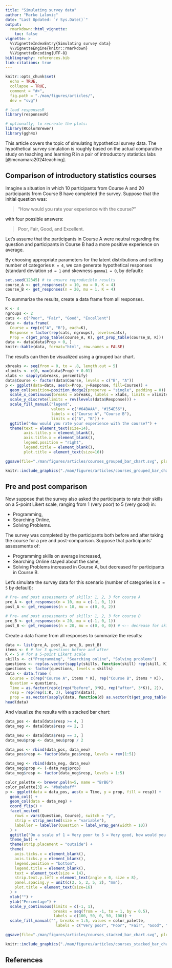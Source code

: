 ```yaml
---
title: "Simulating survey data"
author: "Marko Lalovic"
date: "Last Updated: `r Sys.Date()`"
output:
  rmarkdown::html_vignette:
    toc: false
vignette: >
  %\VignetteIndexEntry{Simulating survey data}
  %\VignetteEngine{knitr::rmarkdown}
  %\VignetteEncoding{UTF-8}
bibliography: references.bib
link-citations: true
---
```

```r
knitr::opts_chunk$set(
  echo = TRUE,
  collapse = TRUE,
  comment = "#>",
  fig.path = "./man/figures/articles/",
  dev = "svg")
```
```r
# load responsesR
library(responsesR)

# optionally, to recreate the plots:
library(RColorBrewer)
library(ggh4x)
```
This article covers the topic of simulating hypothetical survey data. The hypothetical survey simulation is roughly based on the actual comparative study on teaching and learning R in a pair of introductory statistics labs [@mcnamara2024teaching].

##  Comparison of introductory statistics courses
Imagine a situation in which 10 participants from Course A and 20 participants from Course B have completed the survey. Suppose that the initial question was:

> "How would you rate your experience with the course?" 

with four possible answers: 

> Poor, Fair, Good, and Excellent. 

Let's assume that the participants in Course A were neutral regarding the question and participants in Course B had a more positive experience on average.

By choosing appropriate parameters for the latent distributions and setting number of categories `K = 4`, we can generate hypothetical responses (standard deviation `sd = 1` and skewness `gamma1 = 0`, by default):
```r
set.seed(12345) # to ensure reproducible results
course_A <- get_responses(n = 10, mu = 0, K = 4)
course_B <- get_responses(n = 20, mu = 1, K = 4)
```

To summarize the results, create a data frame from all responses.
```r
K <- 4
ngroups <- 2
cats <- c("Poor", "Fair", "Good", "Excellent")
data <- data.frame(
  Course = rep(c("A", "B"), each=K),
  Response = factor(rep(cats, ngroups), levels=cats),
  Prop = c(get_prop_table(course_A, K), get_prop_table(course_B, K)))
data <- data[data$Prop > 0, ]
knitr::kable(data, format="html", row.names = FALSE)
```

The results can then be visualized using a grouped bar chart.
```r
xbreaks <- seq(from = 0, to = .8, length.out = 5)
xlimits <- c(0, max(data$Prop) + 0.01)
xlabs <- sapply(xbreaks, percentify)
data$Course <- factor(data$Course, levels = c("B", "A"))
p <- ggplot(data=data, aes(x=Prop, y=Response, fill=Course)) +
  geom_col(position=position_dodge2(preserve = "single", padding = 0)) +  
  scale_x_continuous(breaks = xbreaks, labels = xlabs, limits = xlimits) +  
  scale_y_discrete(limits = rev(levels(data$Response))) +
  scale_fill_manual("legend", 
                    values = c("#64BAAA", "#154E56"), 
                    labels = c("Course A", "Course B"),
                    limits = c("A", "B")) + 
  ggtitle("How would you rate your experience with the course?") +
  theme(text = element_text(size=14),
        axis.title.y = element_blank(),
        axis.title.x = element_blank(),
        legend.position = "right",
        legend.title = element_blank(),
        plot.title = element_text(size=16))

ggsave(file="./man/figures/articles/courses_grouped_bar_chart.svg", plot=p, width=10, height=3.3)
```

```r
knitr::include_graphics("./man/figures/articles/courses_grouped_bar_chart.svg")
```

## Pre and post comparison
Now suppose that the survey also asked the participants to rate their skills on a 5-point Likert scale, ranging from 1 (very poor) to 5 (very good) in:

* Programming, 
* Searching Online, 
* Solving Problems. 

The survey was completed by the participants both before and after taking the course for a pre and post-comparison. Suppose that participants' assessments of:

* Programming skills on average increased, 
* Searching Online stayed about the same,
* Solving Problems increased in Course A, but decreased for participants in Course B.

Let's simulate the survey data for this scenario (number of categories is `K = 5` by default):
```r
# Pre- and post assessments of skills: 1, 2, 3 for course A
pre_A <- get_responses(n = 10, mu = c(-1, 0, 1))
post_A <- get_responses(n = 10, mu = c(0, 0, 2))

# Pre- and post assessments of skills: 1, 2, 3 for course B
pre_B <- get_responses(n = 20, mu = c(-1, 0, 1))
post_B <- get_responses(n = 20, mu = c(0, 0, 0)) # <-- decrease for skill 3
```

Create a data frame from all responses to summarize the results:
```r
data <- list(pre_A, post_A, pre_B, post_B)
items <- 6 # for 3 questions before and after
K <- 5 # for a 5-point Likert scale
skills <- c("Programming", "Searching online", "Solving problems")
questions <- rep(as.vector(sapply(skills, function(skill) rep(skill, K))), 4)
questions <- factor(questions, levels = skills)
data <- data.frame (
  Course = c(rep("Course A", items * K), rep("Course B", items * K)),
  Question = questions,
  Time = as.factor(rep(c(rep("before", 3*K), rep("after", 3*K)), 2)),
  resp = rep(rep(1:K, 3), length(data)),
  prop = as.vector(sapply(data, function(d) as.vector(t(get_prop_table(d, K))))))
head(data)
```

And visualize the results with a stacked bar chart:
```r
data_pos <- data[data$resp >= 4, ]
data_neg <- data[data$resp <= 2, ]

data_neu <- data[data$resp == 3, ]
data_neu$prop <- data_neu$prop / 2

data_pos <- rbind(data_pos, data_neu)
data_pos$resp <- factor(data_pos$resp, levels = rev(1:5))

data_neg <- rbind(data_neg, data_neu)
data_neg$prop <- (-data_neg$prop)
data_neg$resp <- factor(data_neg$resp, levels = 1:5)

color_palette <- brewer.pal(n=5, name = "BrBG") 
color_palette[3] <- "#bababaff"
p <- ggplot(data = data_pos, aes(x = Time, y = prop, fill = resp)) +
  geom_col() +
  geom_col(data = data_neg) +
  coord_flip() +
  facet_nested(
    rows = vars(Question, Course), switch = "y",
    strip = strip_nested(size = "variable"),
    labeller = labeller(Question = label_wrap_gen(width = 10))
  ) +
  ggtitle("On a scale of 1 = Very poor to 5 = Very good, how would you rate your skills?") +  
  theme_bw() +
  theme(strip.placement = "outside") +
  theme(
    axis.ticks.x = element_blank(),
    axis.ticks.y = element_blank(),
    legend.position = "bottom",
    legend.title = element_blank(),
    text = element_text(size = 14),
    strip.text.y.left = element_text(angle = 0, size = 8),
    panel.spacing.y = unit(c(2, 5, 2, 5, 2), "mm"),
    plot.title = element_text(size=16)
  ) +
  xlab("") +
  ylab("Percentage") +
  scale_y_continuous(limits = c(-1, 1), 
                     breaks = seq(from = -1, to = 1, by = 0.5), 
                     labels = c(100, 50, 0, 50, 100)) + 
  scale_fill_manual("", breaks = 1:5, values = color_palette,
                      labels = c("Very poor", "Poor", "Fair", "Good", "Very good"))

ggsave(file="./man/figures/articles/courses_stacked_bar_chart.svg", plot=p, width=10, height=5.6)
```

```r
knitr::include_graphics("./man/figures/articles/courses_stacked_bar_chart.svg")
```



## References

